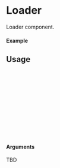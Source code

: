 
<Meta of={Loader} title="Loader" />

# Loader

Loader component.

#### Example

<Canvas of={Loader.Default} />

## Usage

```ts
import {Loader} from "@nick8green/components";

const Example = () => {
  return (
      <Loader
        args={{ message: 'Loading' }}
        displayed={true}
      />
  );
};

export default Example;
```

#### Arguments

TBD
